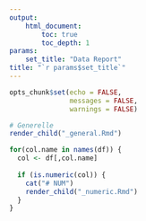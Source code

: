 ```yaml
---
output:
    html_document:
        toc: true
        toc_depth: 1
params: 
    set_title: "Data Report"
title: "`r params$set_title`"
---
```


```r
opts_chunk$set(echo = FALSE,
               messages = FALSE,
               warnings = FALSE)
```

```r
# Generelle 
render_child("_general.Rmd")

for(col.name in names(df)) {
  col <- df[,col.name]
  
  if (is.numeric(col)) {
    cat("# NUM")
    render_child("_numeric.Rmd")
  }
}
```

